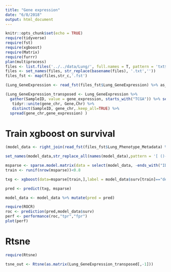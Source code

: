 ```yaml
---
title: "Gene expression"
date: "6/8/2018"
output: html_document
---
```


```r
knitr::opts_chunk$set(echo = TRUE)
require(tidyverse)
require(fst)
require(xgboost)
require(Matrix)
require(furrr)
plan(multiprocess)
files <- list.files('../../data/Lung/', full.names = T, pattern = 'txt$')
files <- set_names(files, str_replace(basename(files), '.txt',''))
files_fst <- map(files,str_c,'.fst')
```

```r
(Lung_GeneExpression <- read_fst(files_fst$Lung_GeneExpression) %>% as_data_frame)
```


```r
(Lung_GeneExpression_transposed <- Lung_GeneExpression %>% 
  gather(SampleID, value = gene_expression, starts_with("TCGA")) %>% select(Gene,Chr,gene_expression,SampleID) %>%
   tidyr::unite(gene_chr, Gene,Chr) %>% 
   distinct(SampleID, gene_chr,.keep_all=TRUE) %>% 
  spread(gene_chr,gene_expression) )
```

# Train xgboost on survival

```r
(model_data <- right_join(read_fst(files_fst$Lung_Phenotype_Metadata) %>% select(SampleID, PatientID, Gender, Ethnicity, `Age At Diagnosis (Days)`, `Tumor Stage`, `Smoking Status`, `Karnofsky Score`, surv = `Vital Status`), Lung_GeneExpression_transposed) %>% drop_na)
```

```r
set_names(model_data,str_replace_all(names(model_data),pattern = '[ ()-]' , '_')) -> model_data
```

```r
msparse <- sparse.model.matrix(data = select(model_data, -ends_with("ID")), surv ~ .-1)
train <- runif(nrow(msparse))<0.8
```

```r
txg <- xgboost(data=msparse[train,],label = model_data$surv[train]=="dead", nrounds = 10, verbose = 1, nthread =4,  max_depth = 5, eta = 0.1, objective = "binary:logistic")
```

```r
pred <- predict(txg, msparse)
```

```r
model_data <- model_data %>% mutate(pred = pred)
```

```r
require(ROCR)
roc <- prediction(pred,model_data$surv)
perf <- performance(roc,"tpr","fpr")
plot(perf)
```





# Rtsne

```r
require(Rtsne)
```

```r
tsne_out <- Rtsne(as.matrix(Lung_GeneExpression_transposed[,-1]))
```

